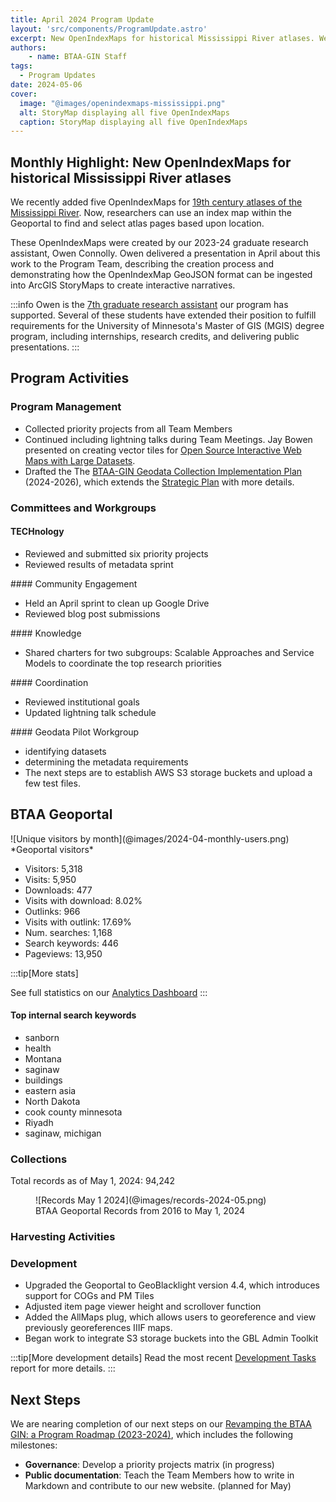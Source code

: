 ```yaml
---
title: April 2024 Program Update
layout: 'src/components/ProgramUpdate.astro'
excerpt: New OpenIndexMaps for historical Mississippi River atlases. We recently added five OpenIndexMaps for [19th century atlases of the Mississippi River. Now, researchers can use an index map within the Geoportal to find and select atlas pages based upon location.
authors:
    - name: BTAA-GIN Staff
tags:
  - Program Updates
date: 2024-05-06
cover:
  image: "@images/openindexmaps-mississippi.png"
  alt: StoryMap displaying all five OpenIndexMaps
  caption: StoryMap displaying all five OpenIndexMaps
---
```


<div class="monthly-highlight">

## Monthly Highlight: New OpenIndexMaps for historical Mississippi River atlases

We recently added five OpenIndexMaps for [19th century atlases of the Mississippi River](https://geo.btaa.org/?f%5Bdct_creator_sm%5D%5B%5D=Owen+Connolly&f%5Bgbl_resourceType_sm%5D%5B%5D=OpenIndexMaps). Now, researchers can use an index map within the Geoportal to find and select atlas pages based upon location.

These OpenIndexMaps were created by our 2023-24 graduate research assistant, Owen Connolly. Owen delivered a presentation in April about this work to the Program Team, describing the creation process and demonstrating how the OpenIndexMap GeoJSON format can be ingested into ArcGIS StoryMaps to create interactive narratives. 

:::info
Owen is the [7th graduate research assistant](../../../about/participants/#graduate-research-assistant-alumni) our program has supported. Several of these students have extended their position to fulfill requirements for the University of Minnesota's Master of GIS (MGIS) degree program, including internships, research credits, and delivering public presentations. 
:::

</div>

## Program Activities

### Program Management

* Collected priority projects from all Team Members
* Continued including lightning talks during Team Meetings. Jay Bowen presented on creating vector tiles for [Open Source Interactive Web Maps with Large Datasets](https://docs.google.com/presentation/d/1zdEspVtbFwZKxIjwpiisJONqI5uBjg2f/edit?usp=drive_link&ouid=110955760814577692512&rtpof=true&sd=true).
* Drafted the The [BTAA-GIN Geodata Collection Implementation Plan](https://docs.google.com/document/d/1k3LgZZemeEjVrNNGn8XEXYw4kKJCtM2P0yQjkMkZOBY/edit?usp=sharing) (2024-2026), which extends the [Strategic Plan](../../../library/geodata-collection-strategic-plan) with more details.


### Committees and Workgroups

<CardGrid>

<Card>

#### TECHnology

* Reviewed and submitted six priority projects
* Reviewed results of metadata sprint

</Card>
<Card>
#### Community Engagement

* Held an April sprint to clean up Google Drive
* Reviewed blog post submissions


</Card>
<Card>
#### Knowledge


* Shared charters for two subgroups: Scalable Approaches and Service Models to coordinate the top research priorities

</Card>
<Card>
#### Coordination


* Reviewed institutional goals
* Updated lightning talk schedule

</Card>
<Card>
####  Geodata Pilot Workgroup

* identifying datasets
* determining the metadata requirements
* The next steps are to establish AWS S3 storage buckets and upload a few test files.

</Card>

</CardGrid>

## BTAA Geoportal 

<TwoThirdsLayout>
<div slot="left">
![Unique visitors by month](@images/2024-04-monthly-users.png)
*Geoportal visitors*
</div>
<div slot="right">
<div class="compact-list">

* Visitors:	5,318
* Visits: 5,950
* Downloads:	 477
* Visits with download:	 8.02%
* Outlinks: 966
* Visits with outlink: 17.69%
* Num. searches: 1,168
* Search keywords: 446
* Pageviews: 13,950
</div>
</div>
</TwoThirdsLayout>

:::tip[More stats]

See full statistics on our [Analytics Dashboard](https://tableau.umn.edu/t/UL/views/BTAAGeoportalusageMatomo/Monthlycharts?%3Aembed=y&%3AisGuestRedirectFromVizportal=y)
:::

#### Top internal search keywords
<ChipList class="not-content">

- sanborn
- health
- Montana
- saginaw
- buildings
- eastern asia
- North Dakota
- cook county minnesota
- Riyadh
- saginaw, michigan
</ChipList>

### Collections

<p class="records-total">Total records as of May 1, 2024: 94,242</p>

<figure markdown="span">
  ![Records May 1 2024](@images/records-2024-05.png)
  <figcaption>BTAA Geoportal Records from 2016 to May 1, 2024</figcaption>
</figure>


### Harvesting Activities

<Table
  src="src/tables/harvests_2024-04.csv"
    columns={[
    { key: "Task",   width: "50%", filter: "text",  wrap: "nowrap",  render: "markdown" },
    { key: "Records added",  width: "25%", filter: "text"},
    { key: "Records retired",   width: "25%", filter: "text" },
  ]}
/>

### Development

* Upgraded the Geoportal to GeoBlacklight version 4.4, which introduces support for COGs and PM Tiles
* Adjusted item page viewer height and scrollover function
* Added the AllMaps plug, which allows users to georeference and view previously georeferences IIIF maps.
* Began work to integrate S3 storage buckets into the GBL Admin Toolkit

:::tip[More development details]
Read the most recent [Development Tasks](https://docs.google.com/document/d/15gPoT5nM92xswyfhogArVBrqBISSZQdgc3QaZy77vvw/edit) report for more details.
:::

## Next Steps

We are nearing completion of our next steps on our [Revamping the BTAA GIN: a Program Roadmap (2023-2024)](https://github.com/orgs/geobtaa/projects/10), which includes the following milestones:

- **Governance**:  Develop a priority projects matrix (in progress)
- **Public documentation**: Teach the Team Members how to write in Markdown and contribute to our new website. (planned for May)


